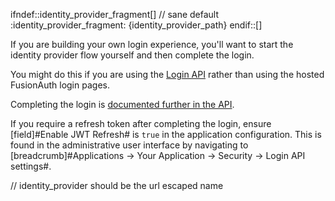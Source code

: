ifndef::identity_provider_fragment[]
// sane default
:identity_provider_fragment: {identity_provider_path}
endif::[]

If you are building your own login experience, you'll want to start the identity provider flow yourself and then complete the login. 

You might do this if you are using the [Login API](/docs/v1/tech/apis/login) rather than using the hosted FusionAuth login pages.

Completing the login is [documented further in the API](/docs/v1/tech/apis/identity-providers/{identity_provider_path}#complete-the-{identity_provider_fragment}-login).

If you require a refresh token after completing the login, ensure [field]#Enable JWT Refresh# is `true` in the application configuration. This is found in the administrative user interface by navigating to [breadcrumb]#Applications -> Your Application -> Security -> Login API settings#.

// identity_provider should be the url escaped name
